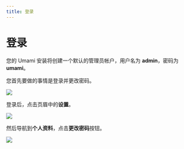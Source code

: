 ```yaml
---
title: 登录
---
```


# 登录

您的 Umami 安装将创建一个默认的管理员帐户，用户名为 **admin**，密码为 **umami**。

您首先要做的事情是登录并更改密码。

<img src="/images/v2/login.png" />

登录后，点击页眉中的**设置**。

<img src="/images/v2/navbar-settings.png" />

然后导航到**个人资料**，点击**更改密码**按钮。

<img src="/images/v2/change-password.png" />
